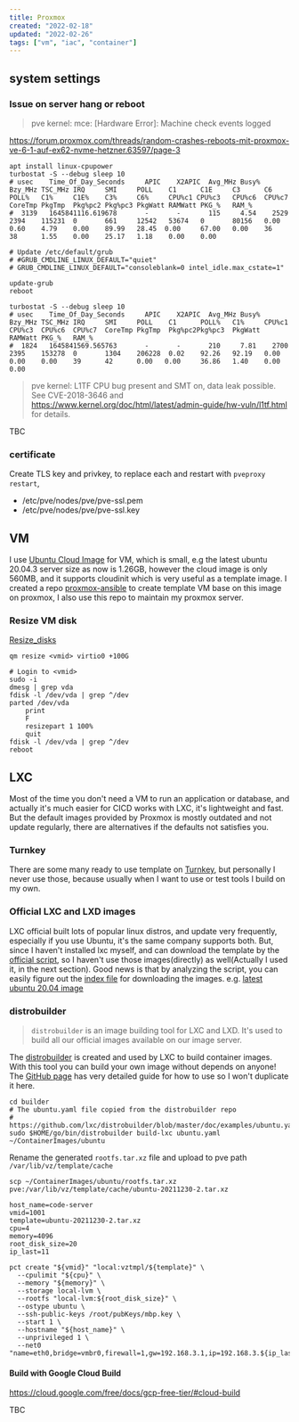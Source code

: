 ```yaml
---
title: Proxmox
created: "2022-02-18"
updated: "2022-02-26"
tags: ["vm", "iac", "container"]
---
```


## system settings

### Issue on server hang or reboot

> pve kernel: mce: [Hardware Error]: Machine check events logged

https://forum.proxmox.com/threads/random-crashes-reboots-mit-proxmox-ve-6-1-auf-ex62-nvme-hetzner.63597/page-3

```shell
apt install linux-cpupower
turbostat -S --debug sleep 10
# usec    Time_Of_Day_Seconds     APIC    X2APIC  Avg_MHz Busy%   Bzy_MHz TSC_MHz IRQ     SMI     POLL    C1      C1E     C3      C6      POLL%   C1%     C1E%    C3%     C6%     CPU%c1 CPU%c3   CPU%c6  CPU%c7  CoreTmp PkgTmp  Pkg%pc2 Pkg%pc3 PkgWatt RAMWatt PKG_%   RAM_%
#  3139   1645841116.619678       -       -       115     4.54    2529    2394    115231  0       661     12542   53674   0       80156   0.00    0.60    4.79    0.00    89.99   28.45  0.00     67.00   0.00    36      38      1.55    0.00    25.17   1.18    0.00    0.00

# Update /etc/default/grub
# #GRUB_CMDLINE_LINUX_DEFAULT="quiet"
# GRUB_CMDLINE_LINUX_DEFAULT="consoleblank=0 intel_idle.max_cstate=1"

update-grub
reboot

turbostat -S --debug sleep 10
# usec    Time_Of_Day_Seconds     APIC    X2APIC  Avg_MHz Busy%   Bzy_MHz TSC_MHz IRQ     SMI     POLL    C1      POLL%   C1%     CPU%c1  CPU%c3  CPU%c6  CPU%c7  CoreTmp PkgTmp  Pkg%pc2Pkg%pc3  PkgWatt RAMWatt PKG_%   RAM_%
#  1824   1645841569.565763       -       -       210     7.81    2700    2395    153278  0       1304    206228  0.02    92.26   92.19   0.00    0.00    0.00    39      42      0.00   0.00     36.86   1.40    0.00    0.00
```

> pve kernel: L1TF CPU bug present and SMT on, data leak possible. See CVE-2018-3646 and https://www.kernel.org/doc/html/latest/admin-guide/hw-vuln/l1tf.html for details.

TBC

### certificate

Create TLS key and privkey, to replace each and restart with `pveproxy restart`,

- /etc/pve/nodes/pve/pve-ssl.pem
- /etc/pve/nodes/pve/pve-ssl.key

## VM

I use [Ubuntu Cloud Image] for VM, which is small, e.g the latest ubuntu 20.04.3 server size as now is 1.26GB, however the cloud image is only 560MB, and it supports cloudinit which is very useful as a template image. I created a repo [proxmox-ansible] to create template VM base on this image on proxmox, I also use this repo to maintain my proxmox server.

### Resize VM disk

[Resize_disks]

```shell
qm resize <vmid> virtio0 +100G

# Login to <vmid>
sudo -i
dmesg | grep vda
fdisk -l /dev/vda | grep ^/dev
parted /dev/vda
    print
    F
    resizepart 1 100%
    quit
fdisk -l /dev/vda | grep ^/dev
reboot
```

## LXC

Most of the time you don't need a VM to run an application or database, and actually it's much easier for CICD works with LXC, it's lightweight and fast. But the default images provided by Proxmox is mostly outdated and not update regularly, there are alternatives if the defaults not satisfies you.

### Turnkey

There are some many ready to use template on [Turnkey], but personally I never use those, because usually when I want to use or test tools I build on my own.

### Official LXC and LXD images

LXC official built lots of popular linux distros, and update very frequently, especially if you use Ubuntu, it's the same company supports both. But, since I haven't installed lxc myself, and can download the template by the [official script], so I haven't use those images(directly) as well(Actually I used it, in the next section). Good news is that by analyzing the script, you can easily figure out the [index file] for downloading the images. e.g. [latest ubuntu 20.04 image]

### distrobuilder

> `distrobuilder` is an image building tool for LXC and LXD.
> It's used to build all our official images available on our image server.

The [distrobuilder] is created and used by LXC to build container images. With this tool you can build your own image without depends on anyone! The [GitHub page] has very detailed guide for how to use so I won't duplicate it here.

```shell
cd builder
# The ubuntu.yaml file copied from the distrobuilder repo
# https://github.com/lxc/distrobuilder/blob/master/doc/examples/ubuntu.yaml
sudo $HOME/go/bin/distrobuilder build-lxc ubuntu.yaml ~/ContainerImages/ubuntu
```

Rename the generated `rootfs.tar.xz` file and upload to pve path `/var/lib/vz/template/cache`

```shell
scp ~/ContainerImages/ubuntu/rootfs.tar.xz pve:/var/lib/vz/template/cache/ubuntu-20211230-2.tar.xz

host_name=code-server
vmid=1001
template=ubuntu-20211230-2.tar.xz
cpu=4
memory=4096
root_disk_size=20
ip_last=11

pct create "${vmid}" "local:vztmpl/${template}" \
  --cpulimit "${cpu}" \
  --memory "${memory}" \
  --storage local-lvm \
  --rootfs "local-lvm:${root_disk_size}" \
  --ostype ubuntu \
  --ssh-public-keys /root/pubKeys/mbp.key \
  --start 1 \
  --hostname "${host_name}" \
  --unprivileged 1 \
  --net0 "name=eth0,bridge=vmbr0,firewall=1,gw=192.168.3.1,ip=192.168.3.${ip_last}/24,type=veth"
```

#### Build with Google Cloud Build

https://cloud.google.com/free/docs/gcp-free-tier/#cloud-build

TBC

[Ubuntu Cloud Image]: https://cloud-images.ubuntu.com/
[proxmox-ansible]: https://github.com/zhangtai/proxmox-ansible
[Turnkey]: https://www.turnkeylinux.org/
[official script]: https://github.com/lxc/lxc/blob/master/templates/lxc-download.in
[index file]: https://uk.lxd.images.canonical.com/meta/1.0/index-user
[distrobuilder]: https://linuxcontainers.org/distrobuilder/
[GitHub page]: https://github.com/lxc/distrobuilder
[latest ubuntu 20.04 image]: https://uk.lxd.images.canonical.com/images/ubuntu/bionic/amd64/default/
[Resize_disks]: https://pve.proxmox.com/wiki/Resize_disks
